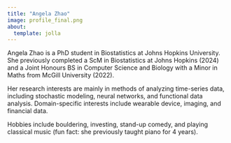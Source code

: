 ```yaml
---
title: "Angela Zhao"
image: profile_final.png
about:
  template: jolla
---
```


Angela Zhao is a PhD student in Biostatistics at Johns Hopkins University. She previously completed a ScM in Biostatistics at Johns Hopkins (2024) and a Joint Honours BS in Computer Science and Biology with a Minor in Maths from McGill University (2022). 

Her research interests are mainly in methods of analyzing time-series data, including stochastic modeling, neural networks, and functional data analysis. Domain-specific interests include wearable device, imaging, and financial data. 

Hobbies include bouldering, investing, stand-up comedy, and playing classical music (fun fact: she previously taught piano for 4 years).


